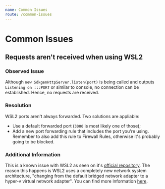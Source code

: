 ```yaml
---
name: Common Issues
route: /common-issues
---
```


# Common Issues

## Requests aren't received when using WSL2

### Observed Issue

Although `new SdkgenHttpServer.listen(port)` is being called and outputs `Listening on :::PORT` or similar to console, no connection can be established. Hence, no requests are received.

### Resolution

WSL2 ports aren't always forwarded. Two solutions are appliable:
- Use a default forwarded port (`3000` is most likely one of those);
- Add a new port forwarding rule that includes the port you're using. Remember to also add this rule to Firewall Rules, otherwise it's probably going to be blocked.

### Additional Information

This is a known issue with WSL2 as seen on it's [official repository](https://github.com/microsoft/WSL/issues/4150). The reason this happens is WSL2 uses a completely new network system architecture, "changing from the default bridged network adapter to a hyper-v virtual network adapter". You can find more Information [here](https://github.com/microsoft/WSL/issues/4150#issuecomment-504209723).
